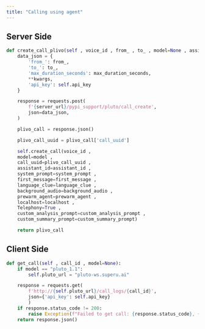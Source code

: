 ```yaml
---
title: "Calling using agent"
---
```


## Server Side

```python
def create_call_plivo(self , voice_id , from_ , to_ , model=None , assistant_id=None , system_prompt=None , first_message=None , language_clue="en-US" , background_audio=False, prewarm_agent=False , localhost=None ,max_duration_seconds=120 , custom_analysis_prompt=None , custom_summary_prompt=None , **kwargs):
    data_json = {
        'from_': from_,
        'to_': to_,
        'max_duration_seconds': max_duration_seconds,
        **kwargs,
        'api_key': self.api_key
    }

    response = requests.post(
        f'{server_url}/pypi_support/pluto/call_create',
        json=data_json,
    )

    plivo_call = response.json()

    plivo_call_uuid = plivo_call['call_uuid']

    self.create_call(voice_id ,
    model=model ,
    call_uuid=plivo_call_uuid ,
    assistant_id=assistant_id ,
    system_prompt=system_prompt ,
    first_message=first_message ,
    language_clue=language_clue ,
    background_audio=background_audio ,
    prewarm_agent=prewarm_agent ,
    localhost=localhost ,
    Telephony=True ,
    custom_analysis_prompt=custom_analysis_prompt ,
    custom_summary_prompt=custom_summary_prompt)

    return plivo_call
```

## Client Side

```python
def get_call(self , call_id , model=None):
    if model == "pluto_1.1":
        self.pluto_url = "pluto-ws.superu.ai"

    response = requests.get(
        f'http://{self.pluto_url}/call_logs/{call_id}',
        json={'api_key': self.api_key}
        )
    if response.status_code != 200:
        raise Exception(f"Failed to get call: {response.status_code}, {response.text}")
    return response.json()
```
